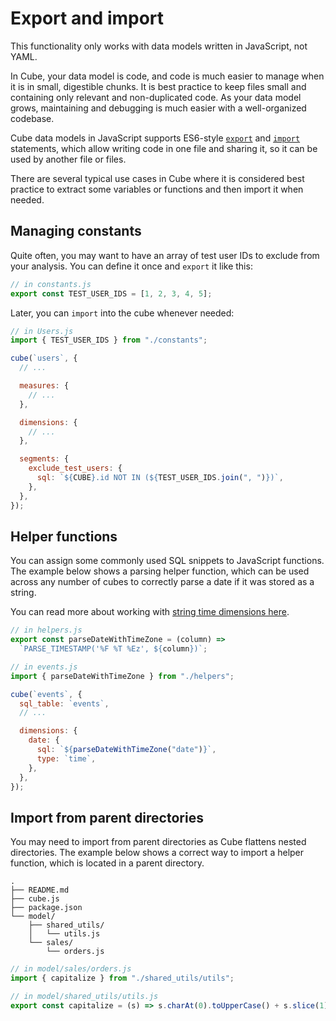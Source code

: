 # Export and import

<InfoBox>

This functionality only works with data models written in JavaScript, not YAML.

</InfoBox>

In Cube, your data model is code, and code is much easier to manage when it is
in small, digestible chunks. It is best practice to keep files small and
containing only relevant and non-duplicated code. As your data model grows,
maintaining and debugging is much easier with a well-organized codebase.

Cube data models in JavaScript supports ES6-style [`export`][mdn-js-es6-export]
and [`import`][mdn-js-es6-import] statements, which allow writing code in one
file and sharing it, so it can be used by another file or files.

There are several typical use cases in Cube where it is considered best practice
to extract some variables or functions and then import it when needed.

## Managing constants

Quite often, you may want to have an array of test user IDs to exclude from your
analysis. You can define it once and `export` it like this:

```javascript
// in constants.js
export const TEST_USER_IDS = [1, 2, 3, 4, 5];
```

Later, you can `import` into the cube whenever needed:

```javascript
// in Users.js
import { TEST_USER_IDS } from "./constants";

cube(`users`, {
  // ...

  measures: {
    // ...
  },

  dimensions: {
    // ...
  },

  segments: {
    exclude_test_users: {
      sql: `${CUBE}.id NOT IN (${TEST_USER_IDS.join(", ")})`,
    },
  },
});
```

## Helper functions

You can assign some commonly used SQL snippets to JavaScript functions. The
example below shows a parsing helper function, which can be used across any
number of cubes to correctly parse a date if it was stored as a string.

You can read more about working with [string time dimensions
here][ref-schema-string-time-dims].

```javascript
// in helpers.js
export const parseDateWithTimeZone = (column) =>
  `PARSE_TIMESTAMP('%F %T %Ez', ${column})`;
```

```javascript
// in events.js
import { parseDateWithTimeZone } from "./helpers";

cube(`events`, {
  sql_table: `events`,
  // ...

  dimensions: {
    date: {
      sql: `${parseDateWithTimeZone("date")}`,
      type: `time`,
    },
  },
});
```

## Import from parent directories

You may need to import from parent directories as Cube flattens nested
directories. The example below shows a correct way to import a helper function,
which is located in a parent directory.

```tree
.
├── README.md
├── cube.js
├── package.json
└── model/
    ├── shared_utils/
    │   └── utils.js
    └── sales/
        └── orders.js
```

```javascript
// in model/sales/orders.js
import { capitalize } from "./shared_utils/utils";
```

```javascript
// in model/shared_utils/utils.js
export const capitalize = (s) => s.charAt(0).toUpperCase() + s.slice(1);
```


[mdn-js-es6-export]:
  https://developer.mozilla.org/en-US/docs/web/javascript/reference/statements/export
[mdn-js-es6-import]:
  https://developer.mozilla.org/en-US/docs/Web/JavaScript/Reference/Statements/import
[ref-schema-string-time-dims]: /guides/recipes/data-modeling/string-time-dimensions
